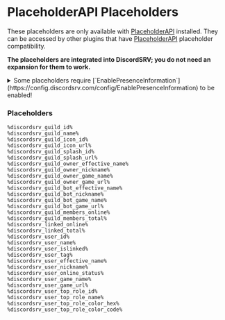 # PlaceholderAPI Placeholders

These placeholders are only available with [PlaceholderAPI](https://www.spigotmc.org/resources/placeholderapi.6245/) installed. They can be accessed by other plugins that have [PlaceholderAPI](https://www.spigotmc.org/resources/placeholderapi.6245/) placeholder compatibility.

**The placeholders are integrated into DiscordSRV; you do not need an expansion for them to work.**

<details>
<summary>Some placeholders require [`EnablePresenceInformation`](https://config.discordsrv.com/config/EnablePresenceInformation) to be enabled!</summary>

These placeholders are:

* %discordsrv_guild_owner_game_name%
* %discordsrv_guild_owner_game_url%
* %discordsrv_guild_members_online%
* %discordsrv_linked_online%
* %discordsrv_user_online_status%
* %discordsrv_user_game_name%
* %discordsrv_user_game_url%

Please note that to use these placeholders you need to have the Presence Intent enabled on your bot using the Discord developer portal. You enable this intent the same way you enabled the [`Server Members Intent`](../installation/initial-setup#enable-server-members-intent).

</details>

### Placeholders

```
%discordsrv_guild_id%
%discordsrv_guild_name%
%discordsrv_guild_icon_id%
%discordsrv_guild_icon_url%
%discordsrv_guild_splash_id%
%discordsrv_guild_splash_url%
%discordsrv_guild_owner_effective_name%
%discordsrv_guild_owner_nickname%
%discordsrv_guild_owner_game_name%
%discordsrv_guild_owner_game_url%
%discordsrv_guild_bot_effective_name%
%discordsrv_guild_bot_nickname%
%discordsrv_guild_bot_game_name%
%discordsrv_guild_bot_game_url%
%discordsrv_guild_members_online%
%discordsrv_guild_members_total%
%discordsrv_linked_online%
%discordsrv_linked_total%
%discordsrv_user_id%
%discordsrv_user_name%
%discordsrv_user_islinked%
%discordsrv_user_tag%
%discordsrv_user_effective_name%
%discordsrv_user_nickname% 
%discordsrv_user_online_status%
%discordsrv_user_game_name%
%discordsrv_user_game_url%
%discordsrv_user_top_role_id%
%discordsrv_user_top_role_name%
%discordsrv_user_top_role_color_hex%
%discordsrv_user_top_role_color_code%
```
